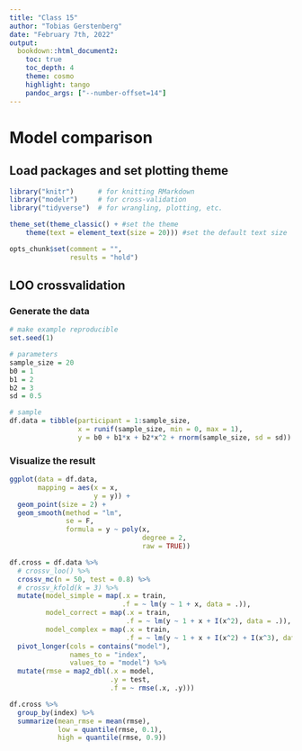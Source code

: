 ```yaml
---
title: "Class 15"
author: "Tobias Gerstenberg"
date: "February 7th, 2022"
output:
  bookdown::html_document2:
    toc: true
    toc_depth: 4
    theme: cosmo
    highlight: tango
    pandoc_args: ["--number-offset=14"]
---
```


# Model comparison

## Load packages and set plotting theme

```r
library("knitr")      # for knitting RMarkdown
library("modelr")     # for cross-validation
library("tidyverse")  # for wrangling, plotting, etc.
```

```r
theme_set(theme_classic() + #set the theme 
    theme(text = element_text(size = 20))) #set the default text size

opts_chunk$set(comment = "",
               results = "hold")
```

## LOO crossvalidation

### Generate the data

```r
# make example reproducible 
set.seed(1)

# parameters
sample_size = 20
b0 = 1
b1 = 2
b2 = 3
sd = 0.5

# sample
df.data = tibble(participant = 1:sample_size,
                 x = runif(sample_size, min = 0, max = 1),
                 y = b0 + b1*x + b2*x^2 + rnorm(sample_size, sd = sd)) 
```

### Visualize the result

```r
ggplot(data = df.data,
       mapping = aes(x = x,
                     y = y)) +
  geom_point(size = 2) +
  geom_smooth(method = "lm",
              se = F,
              formula = y ~ poly(x,
                                 degree = 2,
                                 raw = TRUE))
```



```r
df.cross = df.data %>% 
  # crossv_loo() %>%
  crossv_mc(n = 50, test = 0.8) %>%
  # crossv_kfold(k = 3) %>%
  mutate(model_simple = map(.x = train,
                            .f = ~ lm(y ~ 1 + x, data = .)),
         model_correct = map(.x = train,
                             .f = ~ lm(y ~ 1 + x + I(x^2), data = .)),
         model_complex = map(.x = train,
                             .f = ~ lm(y ~ 1 + x + I(x^2) + I(x^3), data = .))) %>% 
  pivot_longer(cols = contains("model"),
               names_to = "index",
               values_to = "model") %>% 
  mutate(rmse = map2_dbl(.x = model,
                         .y = test,
                         .f = ~ rmse(.x, .y)))

df.cross %>% 
  group_by(index) %>% 
  summarize(mean_rmse = mean(rmse),
            low = quantile(rmse, 0.1),
            high = quantile(rmse, 0.9))
```

